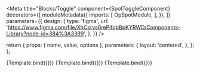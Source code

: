 

<Meta 
  title="Blocks/Toggle"
  component={SpotToggleComponent}
  decorators={[
    moduleMetadata({
      imports: [
        OpSpotModule,
      ],
    }),
  ]}
  parameters={{
    design: {
      type: 'figma',
      url: 'https://www.figma.com/file/XhCsrvs6rePifqbBpKYRWD/Components-Library?node-id=384%3A3399',
    },
  }}
/>

  return {
    props: { name, value, options },
    parameters: {
      layout: 'centered',
    },
  };
};

<Canvas>
  <Story
    name="No value set"
    args={{
      options: [
        { value: 'first', title: 'First option' },
        { value: 'second', title: 'Second option' },
      ],
    }}
  >
    {Template.bind({})}
  </Story>
  <Story
    name="Preset value"
    args={{
      options: [
        { value: 'first', title: 'First option' },
        { value: 'second', title: 'Second option' },
      ],
      value: 'second',
    }}
  >
    {Template.bind({})}
  </Story>
  <Story
    name="More than two options"
    args={{
      options: [
        { value: 'first', title: 'First option' },
        { value: 'second', title: 'Second option' },
        { value: 'third', title: 'Third option' },
        { value: 'best', title: 'Best option' },
      ],
    }}
  >
    {Template.bind({})}
  </Story>
</Canvas>

